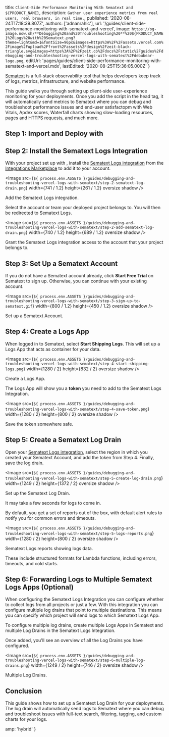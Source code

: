 
  title: `Client-Side Performance Monitoring With Sematext and ${PRODUCT_NAME}`,
  description: `Gather user experience metrics from real users, real browsers, in real time.`,
  published: '2020-08-24T17:18:39.807Z',
  authors: ['adnanrahic'],
  url: '/guides/client-side-performance-monitoring-with-sematext-and-vercel',
  image: `https://og-image.now.sh/**Debugging%20and%20Troubleshooting%20**%20${PRODUCT_NAME}%20Logs%20with%20Sematext.png?theme=light&md=1&fontSize=96px&images=https%3A%2F%2Fassets.vercel.com%2Fimage%2Fupload%2Ffront%2Fassets%2Fdesign%2Fzeit-black-triangle.svg&images=https%3A%2F%2Fzeit.co%2Fdocs%2Fstatic%2Fguides%2Fdebugging-and-troubleshooting-vercel-logs-with-sematext%2Fdebubear-logo.png`,
  editUrl:
    'pages/guides/client-side-performance-monitoring-with-sematext-and-vercel.mdx',
  lastEdited: '2020-08-25T15:36:05.000Z'
}

[Sematext](https://sematext.com/) is a full-stack observability tool that helps developers keep track of logs, metrics, infrastructure, and website performance.

This guide walks you through setting up client-side user-experience monitoring for your <OrgName /> deployments. Once you add the script in the head tag, it will automatically send metrics to Sematext where you can debug and troubleshoot performance issues and end-user satisfactopm with Web Vitals, Apdex scores, Waterfall charts showing slow-loading resources, pages and HTTPS requests, and much more.

## Step 1: Import and Deploy with <NameWrapper name={PRODUCT_NAME} />

<DeploySection meta={meta} />

## Step 2: Install the Sematext Logs <NameWrapper name={ORG_NAME} /> Integration

With your project set up with <OrgName />, install the [Sematext Logs integration](/integrations/sematext-log-drain) from the [<OrgName /> Integrations Marketplace](/integrations) to add it to your account.

<Image
  src={`${
    process.env.ASSETS
  }/guides/debugging-and-troubleshooting-vercel-logs-with-sematext/step-2-sematext-log-drain.png`}
  width={741 / 1.2}
  height={261 / 1.2}
  oversize
  shadow
/>
<Caption>
  Add the Sematext Logs integration.
</Caption>

Select the account or team your deployed project belongs to. You will then be redirected to Sematext Logs.

<Image
  src={`${
    process.env.ASSETS
  }/guides/debugging-and-troubleshooting-vercel-logs-with-sematext/step-2-add-sematext-log-drain.png`}
  width={740 / 1.2}
  height={689 / 1.2}
  oversize
  shadow
/>
<Caption>
  Grant the Sematext Logs integration access to the account that your
  project belongs to.
</Caption>

## Step 3: Set Up a Sematext Account

If you do not have a Sematext account already, click **Start Free Trial** on Sematext to sign up. Otherwise, you can continue with your existing account.

<Image
  src={`${
    process.env.ASSETS
  }/guides/debugging-and-troubleshooting-vercel-logs-with-sematext/step-3-sign-up-to-sematext.gif`}
  width={800 / 1.2}
  height={450 / 1.2}
  oversize
  shadow
/>
<Caption>Set up a Sematext Account.</Caption>

## Step 4: Create a Logs App

When logged in to Sematext, select **Start Shipping Logs**. This will set up a Logs App that acts as container for your data.

<Image
  src={`${
    process.env.ASSETS
  }/guides/debugging-and-troubleshooting-vercel-logs-with-sematext/step-4-start-shipping-logs.png`}
  width={1280 / 2}
  height={832 / 2}
  oversize
  shadow
/>
<Caption>Create a Logs App.</Caption>

The Logs App will show you a **token** you need to add to the Sematext Logs <NameWrapper name={ORG_NAME} /> Integration.

<Image
  src={`${
    process.env.ASSETS
  }/guides/debugging-and-troubleshooting-vercel-logs-with-sematext/step-4-save-token.png`}
  width={1280 / 2}
  height={800 / 2}
  oversize
  shadow
/>
<Caption>Save the token somewhere safe.</Caption>

## Step 5: Create a Sematext Log Drain

Open your [Sematext Logs integration](/integrations/sematext-log-drain), select the region in which you created your Sematext Account, and add the token from Step 4. Finally, save the log drain.

<Image
  src={`${
    process.env.ASSETS
  }/guides/debugging-and-troubleshooting-vercel-logs-with-sematext/step-5-create-log-drain.png`}
  width={1249 / 2}
  height={1372 / 2}
  oversize
  shadow
/>
<Caption>Set up the Sematext Log Drain.</Caption>

<Note>It may take a few seconds for logs to come in.</Note>

By default, you get a set of reports out of the box, with default alert rules to notify you for common errors and timeouts.

<Image
  src={`${
    process.env.ASSETS
  }/guides/debugging-and-troubleshooting-vercel-logs-with-sematext/step-5-logs-reports.png`}
  width={1280 / 2}
  height={800 / 2}
  oversize
  shadow
/>
<Caption>Sematext Logs reports showing logs data.</Caption>

These include structured formats for Lambda functions, including errors, timeouts, and cold starts.

## Step 6: Forwarding <NameWrapper name={ORG_NAME} /> Logs to Multiple Sematext Logs Apps (Optional)

When configuring the Sematext Logs <NameWrapper name={ORG_NAME} /> Integration you can configure whether to collect logs from all projects or just a few. With this integration you can configure multiple log drains that point to multiple destinations. This means you can specify which project will send logs to which Sematext Logs App.

To configure multiple log drains, create multiple Logs Apps in Sematext and multiple Log Drains in the Sematext Logs <NameWrapper name={ORG_NAME} /> Integration.

Once added, you'll see an overview of all the Log Drains you have configured.

<Image
  src={`${
    process.env.ASSETS
  }/guides/debugging-and-troubleshooting-vercel-logs-with-sematext/step-6-multiple-log-drains.png`}
  width={1249 / 2}
  height={746 / 2}
  oversize
  shadow
/>
<Caption>Multiple Log Drains.</Caption>

## Conclusion

This guide shows how to set up a Sematext Log Drain for your <OrgName /> deployments. The log drain will automatically send logs to Sematext where you can debug and troubleshoot issues with full-text search, filtering, tagging, and custom charts for your <OrgName /> logs.


  amp: 'hybrid'
}
